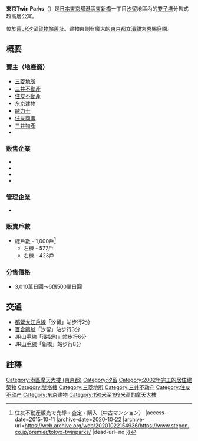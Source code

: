 {{Infobox building
| building_name       = 東京Twin Parks
| native_building_name= 東京ツインパークス
| alternate_names     = <!-- 別名 -->
| image               = Tokyo Twin Parks 2.JPG 
| image_size          = 300px
| caption             = <!-- 圖片說明 -->
| status              = {{完成}}
| use                 = [[集合住宅|集合住宅]]
| location            = <!-- 地點 -->
| address             = [[東京都|東京都]][[港區_(東京都)|港區]][[東新橋|東新橋]]1丁目10號
| developer           = [[三菱地所|三菱地所]]、[[三井不動產|三井不動產]]、[[住友不動產|住友不動產]]、[[东京建物|东京建物]]、[[歐力士|歐力士]]、[[住友商事|住友商事]]、[[三井物產|三井物產]]、{{link-ja|平和不動產|平和不動産}}
| owner               = <!-- 所有者 -->
| current_tenants     = <!-- 現今租賃者 -->
| coordinates         = {{coord|35|39|39|N|139|45|35.4|E|region:JP|display=inline,title}}
| completion_date     = 2002年（[[平成|平成]]14年）<ref>{{Cite web |url=http://www.rehouse.co.jp/realplan/thc/feature/premium/010.html |title=東京市中心頂級公寓特集│REALPLAN |access-date=2015-10-11 |archive-date=2016-03-04 |archive-url=https://web.archive.org/web/20160304111220/http://www.rehouse.co.jp/realplan/thc/feature/premium/010.html |dead-url=no }}</ref>
| height              = 165公尺
| floor_count         = 地下2層、地上47層
| floor_area          = 15,564平方公尺
| architect           = {{link-ja|三菱地所設計|三菱地所設計}}
| architecture_firm     = [[大成建設|大成建設]]
}}
'''東京Twin Parks'''（{{jpn|j=東京ツインパークス|hg=とうきょうツインパークス}}）是[[日本|日本]][[東京都|東京都]][[港區_(東京都)|港區]][[東新橋|東新橋]]一丁目[[汐留|汐留]]地區內的[[雙子塔|雙子塔]]分售式超高層公寓。

位於[[汐留站_(國鐵)|舊JR汐留貨物站舊址]]。建物東側有廣大的[[濱離宮恩賜庭園|東京都立濱離宮恩賜庭園]]。

== 概要 ==
=== 賣主（地產商） ===
* [[三菱地所|三菱地所]]
* [[三井不動產|三井不動產]]
* [[住友不動產|住友不動產]]
* [[东京建物|东京建物]]
* [[歐力士|歐力士]]
* [[住友商事|住友商事]]
* [[三井物產|三井物產]]
* {{link-ja|平和不動產|平和不動産}}

=== 販售企業 ===
* {{link-ja|三菱地所不動產服務|三菱地所リアルエステートサービス}}
* {{link-ja|三井不動產Realty|三井不動産リアルティ|三井不動產販賣}}
* {{link-ja|住友不動產販賣|住友不動産販売}}
* {{link-ja|東京建物不動產販賣|東京建物不動産販売}}

=== 管理企業 ===
* {{link-ja|三井不動產Residential Service|三井不動産レジデンシャルサービス}}

=== 販賣戶數 ===
* 總戶數 - 1,000戶<ref>{{Cite web |url=http://www.stepon.co.jp/premier/tokyo-twinparks/ |title=東京ツインパークス{{!}} 住友不動産販売で売却・査定・購入（中古マンション） |access-date=2015-10-11 |archive-date=2020-10-22 |archive-url=https://web.archive.org/web/20201022154936/https://www.stepon.co.jp/premier/tokyo-twinparks/ |dead-url=no }}</ref>
** 左棟 - 577戶
** 右棟 - 423戶

=== 分售價格 ===
* 3,010萬日圓～6億500萬日圓

== 交通 ==
* [[都營大江戶線|都營大江戶線]]「汐留」站步行2分
* [[百合鷗號|百合鷗號]]「汐留」站步行3分
* JR[[山手線|山手線]]「濱松町」站步行6分
* JR[[山手線|山手線]]「新橋」站步行8分

== 註釋 ==
{{reflist}}

{{DEFAULTSORT:Tokyo Twin Parks}}
[[Category:港區摩天大樓_(東京都)|Category:港區摩天大樓 (東京都)]]
[[Category:汐留|Category:汐留]]
[[Category:2002年完工的居住建築物|Category:2002年完工的居住建築物]]
[[Category:雙塔樓|Category:雙塔樓]]
[[Category:三菱地所|Category:三菱地所]]
[[Category:三井不动产|Category:三井不动产]]
[[Category:住友不动产|Category:住友不动产]]
[[Category:东京建物|Category:东京建物]]
[[Category:150米至199米高的摩天大樓|Category:150米至199米高的摩天大樓]]